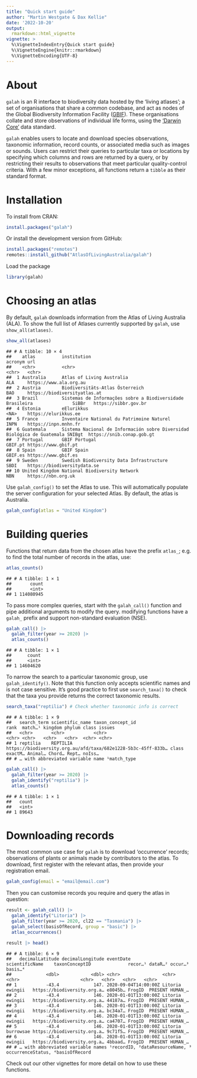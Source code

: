 ```yaml
---
title: "Quick start guide"
author: "Martin Westgate & Dax Kellie"
date: '2022-10-20'
output:
  rmarkdown::html_vignette
vignette: >
  %\VignetteIndexEntry{Quick start guide}
  %\VignetteEngine{knitr::rmarkdown}
  %\VignetteEncoding{UTF-8}
---
```

# About
`galah` is an R interface to biodiversity data hosted by the 'living atlases'; 
a set of organisations that share a common codebase, and act as nodes of the
Global Biodiversity Information Facility ([GBIF](https://www.gbif.org)). These 
organisations collate and store observations of individual life forms, using the 
['Darwin Core'](https://dwc.tdwg.org) data standard.

`galah` enables users to locate and download species observations, taxonomic
information, record counts, or associated media such as images or sounds. Users 
can restrict their queries to particular taxa or locations by specifying which 
columns and rows are returned by a query, or by restricting their results to 
observations that meet particular quality-control criteria. With a few minor
exceptions, all functions return a `tibble` as their standard format.


# Installation
To install from CRAN:

```r
install.packages("galah")
```

Or install the development version from GitHub:

```r
install.packages("remotes")
remotes::install_github("AtlasOfLivingAustralia/galah")
```

Load the package

```r
library(galah)
```

# Choosing an atlas
By default, `galah` downloads information from the Atlas of Living Australia (ALA).
To show the full list of Atlases currently supported by `galah`, use 
`show_all(atlases)`.


```r
show_all(atlases)
```

```
## # A tibble: 10 × 4
##    atlas          institution                                                             acronym url                         
##    <chr>          <chr>                                                                   <chr>   <chr>                       
##  1 Australia      Atlas of Living Australia                                               ALA     https://www.ala.org.au      
##  2 Austria        Biodiversitäts-Atlas Österreich                                         BAO     https://biodiversityatlas.at
##  3 Brazil         Sistemas de Informações sobre a Biodiversidade Brasileira               SiBBr   https://sibbr.gov.br        
##  4 Estonia        eElurikkus                                                              <NA>    https://elurikkus.ee        
##  5 France         Inventaire National du Patrimoine Naturel                               INPN    https://inpn.mnhn.fr        
##  6 Guatemala      Sistema Nacional de Información sobre Diversidad Biológica de Guatemala SNIBgt  https://snib.conap.gob.gt   
##  7 Portugal       GBIF Portugal                                                           GBIF.pt https://www.gbif.pt         
##  8 Spain          GBIF Spain                                                              GBIF.es https://www.gbif.es         
##  9 Sweden         Swedish Biodiversity Data Infrastructure                                SBDI    https://biodiversitydata.se 
## 10 United Kingdom National Biodiversity Network                                           NBN     https://nbn.org.uk
```

Use `galah_config()` to set the Atlas to use. This will automatically populate the 
server configuration for your selected Atlas. By default, the atlas is Australia.


```r
galah_config(atlas = "United Kingdom")
```

# Building queries
Functions that return data from the chosen atlas have the prefix `atlas_`; e.g.
to find the total number of records in the atlas, use:
  

```r
atlas_counts()
```

```
## # A tibble: 1 × 1
##       count
##       <int>
## 1 114080945
```

To pass more complex queries, start with the `galah_call()` function and pipe
additional arguments to modify the query. modifying functions have a `galah_`
prefix and support non-standard evaluation (NSE).


```r
galah_call() |> 
  galah_filter(year >= 2020) |> 
  atlas_counts()
```

```
## # A tibble: 1 × 1
##      count
##      <int>
## 1 14604620
```

To narrow the search to a particular taxonomic group, use `galah_identify()`. Note
that this function only accepts scientific names and is not case sensitive. It's 
good practice to first use `search_taxa()` to check that the taxa you provide 
returns the correct taxonomic results.


```r
search_taxa("reptilia") # Check whether taxonomic info is correct
```

```
## # A tibble: 1 × 9
##   search_term scientific_name taxon_concept_id                                              rank  match…¹ kingdom phylum class issues
##   <chr>       <chr>           <chr>                                                         <chr> <chr>   <chr>   <chr>  <chr> <chr> 
## 1 reptilia    REPTILIA        https://biodiversity.org.au/afd/taxa/682e1228-5b3c-45ff-833b… class exactM… Animal… Chord… Rept… noIss…
## # … with abbreviated variable name ¹​match_type
```

```r
galah_call() |>
  galah_filter(year >= 2020) |> 
  galah_identify("reptilia") |> 
  atlas_counts()
```

```
## # A tibble: 1 × 1
##   count
##   <int>
## 1 89643
```

# Downloading records
The most common use case for `galah` is to download 'occurrence' records; 
observations of plants or animals made by contributors to the atlas. To download,
first register with the relevant atlas, then provide your registration email. 


```r
galah_config(email = "email@email.com")
```


Then you can customise records you require and query the atlas in question:

```r
result <- galah_call() |>
  galah_identify("Litoria") |>
  galah_filter(year >= 2020, cl22 == "Tasmania") |>
  galah_select(basisOfRecord, group = "basic") |>
  atlas_occurrences()

result |> head()
```

```
## # A tibble: 6 × 9
##   decimalLatitude decimalLongitude eventDate            scientificName    taxonConceptID              recor…¹ dataR…² occur…³ basis…⁴
##             <dbl>            <dbl> <chr>                <chr>             <chr>                       <chr>   <chr>   <chr>   <chr>  
## 1           -43.4             147. 2020-09-04T14:00:00Z Litoria ewingii   https://biodiversity.org.a… e8045b… FrogID  PRESENT HUMAN_…
## 2           -43.4             146. 2020-01-01T13:00:00Z Litoria ewingii   https://biodiversity.org.a… 44187a… FrogID  PRESENT HUMAN_…
## 3           -43.4             146. 2020-01-01T13:00:00Z Litoria ewingii   https://biodiversity.org.a… bc34a7… FrogID  PRESENT HUMAN_…
## 4           -43.4             146. 2020-01-01T13:00:00Z Litoria ewingii   https://biodiversity.org.a… ca4707… FrogID  PRESENT HUMAN_…
## 5           -43.4             146. 2020-01-01T13:00:00Z Litoria burrowsae https://biodiversity.org.a… 9c71f5… FrogID  PRESENT HUMAN_…
## 6           -43.4             146. 2020-01-01T13:00:00Z Litoria ewingii   https://biodiversity.org.a… 4bbaad… FrogID  PRESENT HUMAN_…
## # … with abbreviated variable names ¹​recordID, ²​dataResourceName, ³​occurrenceStatus, ⁴​basisOfRecord
```

Check out our other vignettes for more detail on how to use these functions.
